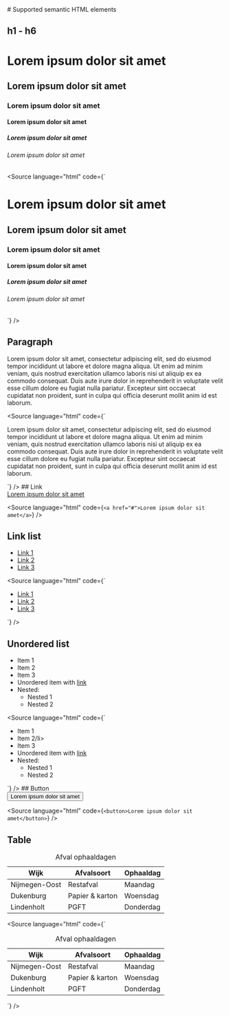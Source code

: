 
<Meta title="foundations/Semantic HTML/Supported semantic elements"/>
# Supported semantic HTML elements

## h1 - h6
<Unstyled>
<div className="nijmegen-html">
    <h1>Lorem ipsum dolor sit amet</h1>
    <h2>Lorem ipsum dolor sit amet</h2>
    <h3>Lorem ipsum dolor sit amet</h3>
    <h4>Lorem ipsum dolor sit amet</h4>
    <h5>Lorem ipsum dolor sit amet</h5>
    <h6>Lorem ipsum dolor sit amet</h6>
</div>
</Unstyled>

<Source language="html" code={`
<h1>Lorem ipsum dolor sit amet</h1>
<h2>Lorem ipsum dolor sit amet</h2>
<h3>Lorem ipsum dolor sit amet</h3>
<h4>Lorem ipsum dolor sit amet</h4>
<h5>Lorem ipsum dolor sit amet</h5>
<h6>Lorem ipsum dolor sit amet</h6>

`} />
## Paragraph

<Unstyled>
<div className="nijmegen-html">
<p>Lorem ipsum dolor sit amet, consectetur adipiscing elit, sed do eiusmod tempor incididunt ut labore et dolore magna aliqua. Ut enim ad minim veniam, quis nostrud exercitation ullamco laboris nisi ut aliquip ex ea commodo consequat. Duis aute irure dolor in reprehenderit in voluptate velit esse cillum dolore eu fugiat nulla pariatur. Excepteur sint occaecat cupidatat non proident, sunt in culpa qui officia deserunt mollit anim id est laborum.</p>
</div>
</Unstyled>

<Source language="html" code={`
<p>Lorem ipsum dolor sit amet, consectetur adipiscing elit, sed do eiusmod tempor incididunt ut labore et dolore magna aliqua. Ut enim ad minim veniam, quis nostrud exercitation ullamco laboris nisi ut aliquip ex ea commodo consequat. Duis aute irure dolor in reprehenderit in voluptate velit esse cillum dolore eu fugiat nulla pariatur. Excepteur sint occaecat cupidatat non proident, sunt in culpa qui officia deserunt mollit anim id est laborum.</p>
`} />
## Link

<Unstyled>
<div className="nijmegen-html">
<a href="#">Lorem ipsum dolor sit amet</a>
</div>
</Unstyled>

<Source language="html" code={`
<a href="#">Lorem ipsum dolor sit amet</a>
`} />

## Link list

<Unstyled>
<div className="nijmegen-html">
<ul class="nijmegen-html-linklist">
    <li><a href="#">Link 1</a></li>
    <li><a href="#">Link 2</a></li>
    <li><a href="#">Link 3</a></li>
</ul>
</div>
</Unstyled>

<Source language="html" code={`
<ul class="nijmegen-html-linklist">
    <li><a href="#">Link 1</a></li>
    <li><a href="#">Link 2</a></li>
    <li><a href="#">Link 3</a></li>
</ul>
`} />

## Unordered list
<Unstyled>
<div className="nijmegen-html">
<ul>
    <li>Item 1</li>
    <li>Item 2</li>
    <li>Item 3</li>
    <li>Unordered item with <a href="#">link</a></li>
    <li>Nested:<ul><li>Nested 1</li><li>Nested 2</li></ul></li>
</ul>
</div>
</Unstyled>

<Source language="html" code={`
<ul>
    <li>Item 1</li>
    <li>Item 2/li>
    <li>Item 3</li>
    <li>Unordered item with <a href="#">link</a></li>
    <li>Nested:
        <ul>
            <li>Nested 1</li>
            <li>Nested 2</li>
        </ul>
    </li>
</ul>
`} />
## Button

<Unstyled>
<div className="nijmegen-html">
<button>Lorem ipsum dolor sit amet</button>
</div>
</Unstyled>

<Source language="html" code={`
<button>Lorem ipsum dolor sit amet</button>
`} />

## Table

<Unstyled>
<div className="nijmegen-html">
    <table>
        <caption>Afval ophaaldagen</caption>
        <thead>
            <tr>
                <th>Wijk</th>
                <th>Afvalsoort</th>
                <th>Ophaaldag</th>
            </tr>
        </thead>
        <tbody>
            <tr>
                <td>Nijmegen-Oost</td>
                <td>Restafval</td>
                <td>Maandag</td>
            </tr>
            <tr>
                <td>Dukenburg</td>
                <td>Papier & karton</td>
                <td>Woensdag</td>
            </tr>
            <tr>
                <td>Lindenholt</td>
                <td>PGFT</td>
                <td>Donderdag</td>
            </tr>
        </tbody>
    </table>
</div>
</Unstyled>

<Source language="html" code={`
<table>
    <caption>Afval ophaaldagen</caption>
    <thead>
        <tr>
            <th>Wijk</th>
            <th>Afvalsoort</th>
            <th>Ophaaldag</th>
        </tr>
    </thead>
    <tbody>
        <tr>
            <td>Nijmegen-Oost</td>
            <td>Restafval</td>
            <td>Maandag</td>
        </tr>
        <tr>
            <td>Dukenburg</td>
            <td>Papier & karton</td>
            <td>Woensdag</td>
        </tr>
        <tr>
            <td>Lindenholt</td>
            <td>PGFT</td>
            <td>Donderdag</td>
        </tr>
    </tbody>
</table>
`} />